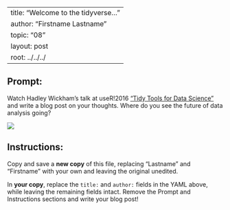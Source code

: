 --
title: "Welcome to the tidyverse..."
author: "Firstname Lastname"
topic: "08"
layout: post
root: ../../../
---

## Prompt:

Watch Hadley Wickham's talk at useR!2016 ["Tidy Tools for Data Science"](https://channel9.msdn.com/Events/useR-international-R-User-conference/useR2016/Towards-a-grammar-of-interactive-graphics) and write a blog post on your thoughts. Where do you see the future of data analysis going?

![](images/hadley_meme.jpeg)

## Instructions:
Copy and save a **new copy** of this file, replacing "Lastname" and "Firstname" with your own and leaving the original unedited.

In **your copy**, replace the `title:` and `author:` fields in the YAML above, while leaving the remaining fields intact. Remove the Prompt and Instructions sections and write your blog post!
